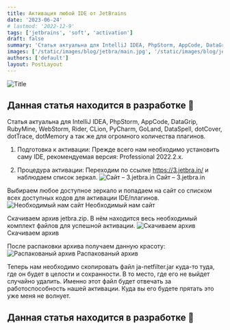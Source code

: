 ```yaml
---
title: Активация любой IDE от JetBrains
date: '2023-06-24'
# lastmod: '2022-12-9'
tags: ['jetbrains', 'soft', 'activation']
draft: false
summary: 'Статья актуальна для IntelliJ IDEA, PhpStorm, AppCode, DataGrip, RubyMine, WebStorm, Rider, CLion, PyCharm, GoLand, DataSpell, dotCover, dotTrace, dotMemory а так же для огромного количества плагинов'
images: ['/static/images/blog/jetbra/main.jpg', '/static/images/blog/jetbra/step_2.png', '/static/images/blog/jetbra/idkhowtocallthis.png', '/static/images/blog/jetbra/reallydk.png', '/static/images/blog/jetbra/krasota.png']
authors: ['default']
layout: PostLayout
---
```


![Title](/static/images/blog/jetbra/main.jpg)

## Данная статья находится в разработке 🚧

Статья актуальна для IntelliJ IDEA, PhpStorm, AppCode, DataGrip, RubyMine, WebStorm, Rider, CLion, PyCharm, GoLand, DataSpell, dotCover, dotTrace, dotMemory а так же для огромного количества плагинов.

1. Подготовка к активации:
   Прежде всего нам необходимо установить саму IDE, рекомендуемая версия: Professional 2022.2.x.

2. Процедура активации:
   Переходим по ссылке https://3.jetbra.in/ и наблюдаем список зеркал.
   ![Сайт – 3.jetbra.in](/static/images/blog/jetbra/step_2.png)
   Сайт – 3.jetbra.in

Выбираем любое доступное зеркало и попадаем на сайт со списком всех доступных кодов для активации IDE/плагинов.
![Необходимый нам сайт](/static/images/blog/jetbra/idkhowtocallthis.png)
Необходимый нам сайт

Скачиваем архив jetbra.zip. В нём находится весь необходимый комплект файлов для успешной активации.
![Скачиваем архив](/static/images/blog/jetbra/reallydk.png)
Скачиваем архив

После распаковки архива получаем данную красоту:
![Распакованый архив](/static/images/blog/jetbra/krasota.png)
Распакованый архив

Теперь нам необходимо скопировать файл ja-netfilter.jar куда-то туда, где он будет в целости и сохранности. В то место, где его не выйдет случайно удалить. Именно этот файл будет отвечать за работоспособность нашей активации. Куда вы его будете прятать это уже меня не волнует.

## Данная статья находится в разработке 🚧

